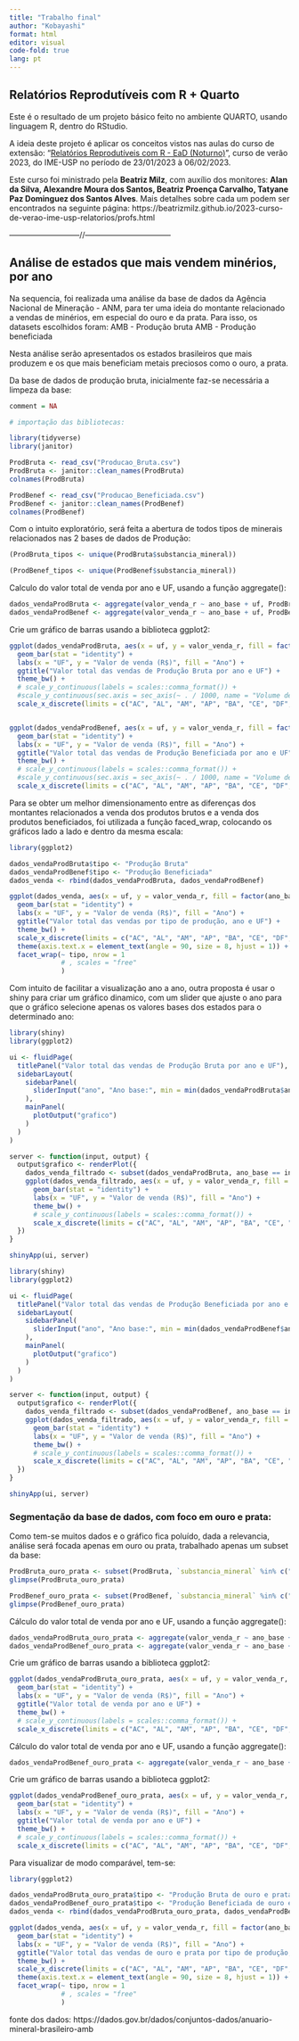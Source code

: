 ```yaml
---
title: "Trabalho final"
author: "Kobayashi"
format: html
editor: visual
code-fold: true
lang: pt
---
```


## Relatórios Reprodutíveis com R + Quarto

Este é o resultado de um projeto básico feito no ambiente QUARTO, usando linguagem R, dentro do RStudio.

A ideia deste projeto é aplicar os conceitos vistos nas aulas do curso de extensão: "[Relatórios Reprodutíveis com R - EaD (Noturno)](https://beatrizmilz.github.io/2023-curso-de-verao-ime-usp-relatorios/)", curso de verão 2023, do IME-USP no período de 23/01/2023 à 06/02/2023.

Este curso foi ministrado pela **Beatriz Milz**, com auxílio dos monitores: **Alan da Silva, Alexandre Moura dos Santos, Beatriz Proença Carvalho, Tatyane Paz Dominguez dos Santos Alves**. Mais detalhes sobre cada um podem ser encontrados na seguinte página: https://beatrizmilz.github.io/2023-curso-de-verao-ime-usp-relatorios/profs.html

---------------------------//---------------------------------

## Análise de estados que mais vendem minérios, por ano

Na sequencia, foi realizada uma análise da base de dados da Agência Nacional de Mineração - ANM, para ter uma ideia do montante relacionado a vendas de minérios, em especial do ouro e da prata. Para isso, os datasets escolhidos foram: AMB - Produção bruta AMB - Produção beneficiada

Nesta análise serão apresentados os estados brasileiros que mais produzem e os que mais beneficiam metais preciosos como o ouro, a prata.

Da base de dados de produção bruta, inicialmente faz-se necessária a limpeza da base:

```r
comment = NA

# importação das bibliotecas:

library(tidyverse)
library(janitor)

ProdBruta <- read_csv("Producao_Bruta.csv")
ProdBruta <- janitor::clean_names(ProdBruta)
colnames(ProdBruta)

ProdBenef <- read_csv("Producao_Beneficiada.csv")
ProdBenef <- janitor::clean_names(ProdBenef) 
colnames(ProdBenef)

```

Com o intuito exploratório, será feita a abertura de todos tipos de minerais relacionados nas 2 bases de dados de Produção:

```r
(ProdBruta_tipos <- unique(ProdBruta$substancia_mineral))
```

```r
(ProdBenef_tipos <- unique(ProdBenef$substancia_mineral))
```

Calculo do valor total de venda por ano e UF, usando a função aggregate():

```r
dados_vendaProdBruta <- aggregate(valor_venda_r ~ ano_base + uf, ProdBruta, sum)
dados_vendaProdBenef <- aggregate(valor_venda_r ~ ano_base + uf, ProdBenef, sum)
```

Crie um gráfico de barras usando a biblioteca ggplot2:

```r
ggplot(dados_vendaProdBruta, aes(x = uf, y = valor_venda_r, fill = factor(ano_base))) + 
  geom_bar(stat = "identity") +
  labs(x = "UF", y = "Valor de venda (R$)", fill = "Ano") +
  ggtitle("Valor total das vendas de Produção Bruta por ano e UF") +
  theme_bw() +
  # scale_y_continuous(labels = scales::comma_format()) +
  #scale_y_continuous(sec.axis = sec_axis(~ . / 1000, name = "Volume de produção (mil unidades)")) +
  scale_x_discrete(limits = c("AC", "AL", "AM", "AP", "BA", "CE", "DF", "ES", "GO", "MA", "MG", "MS", "MT", "PA", "PB", "PE", "PI", "PR", "RJ", "RN", "RO", "RR", "RS", "SC", "SE", "SP", "TO"))


ggplot(dados_vendaProdBenef, aes(x = uf, y = valor_venda_r, fill = factor(ano_base))) + 
  geom_bar(stat = "identity") +
  labs(x = "UF", y = "Valor de venda (R$)", fill = "Ano") +
  ggtitle("Valor total das vendas de Produção Beneficiada por ano e UF") +
  theme_bw() +
  # scale_y_continuous(labels = scales::comma_format()) +
  #scale_y_continuous(sec.axis = sec_axis(~ . / 1000, name = "Volume de produção (mil unidades)")) +
  scale_x_discrete(limits = c("AC", "AL", "AM", "AP", "BA", "CE", "DF", "ES", "GO", "MA", "MG", "MS", "MT", "PA", "PB", "PE", "PI", "PR", "RJ", "RN", "RO", "RR", "RS", "SC", "SE", "SP", "TO"))

```

Para se obter um melhor dimensionamento entre as diferenças dos montantes relacionados a venda dos produtos brutos e a venda dos produtos beneficiados, foi utilizada a função faced_wrap, colocando os gráficos lado a lado e dentro da mesma escala:

```r
library(ggplot2)

dados_vendaProdBruta$tipo <- "Produção Bruta"
dados_vendaProdBenef$tipo <- "Produção Beneficiada"
dados_venda <- rbind(dados_vendaProdBruta, dados_vendaProdBenef)

ggplot(dados_venda, aes(x = uf, y = valor_venda_r, fill = factor(ano_base))) + 
  geom_bar(stat = "identity") +
  labs(x = "UF", y = "Valor de venda (R$)", fill = "Ano") +
  ggtitle("Valor total das vendas por tipo de produção, ano e UF") +
  theme_bw() +
  scale_x_discrete(limits = c("AC", "AL", "AM", "AP", "BA", "CE", "DF", "ES", "GO", "MA", "MG", "MS", "MT", "PA", "PB", "PE", "PI", "PR", "RJ", "RN", "RO", "RR", "RS", "SC", "SE", "SP", "TO")) +
  theme(axis.text.x = element_text(angle = 90, size = 8, hjust = 1)) +
  facet_wrap(~ tipo, nrow = 1
             # , scales = "free"
             )

```

Com intuito de facilitar a visualização ano a ano, outra proposta é usar o shiny para criar um gráfico dinamico, com um slider que ajuste o ano para que o gráfico selecione apenas os valores bases dos estados para o determinado ano:

```r
library(shiny)
library(ggplot2)

ui <- fluidPage(
  titlePanel("Valor total das vendas de Produção Bruta por ano e UF"),
  sidebarLayout(
    sidebarPanel(
      sliderInput("ano", "Ano base:", min = min(dados_vendaProdBruta$ano_base), max = max(dados_vendaProdBruta$ano_base), value = max(dados_vendaProdBruta$ano_base))
    ),
    mainPanel(
      plotOutput("grafico")
    )
  )
)

server <- function(input, output) {
  output$grafico <- renderPlot({
    dados_venda_filtrado <- subset(dados_vendaProdBruta, ano_base == input$ano)
    ggplot(dados_venda_filtrado, aes(x = uf, y = valor_venda_r, fill = factor(ano_base))) + 
      geom_bar(stat = "identity") +
      labs(x = "UF", y = "Valor de venda (R$)", fill = "Ano") +
      theme_bw() +
      # scale_y_continuous(labels = scales::comma_format()) +
      scale_x_discrete(limits = c("AC", "AL", "AM", "AP", "BA", "CE", "DF", "ES", "GO", "MA", "MG", "MS", "MT", "PA", "PB", "PE", "PI", "PR", "RJ", "RN", "RO", "RR", "RS", "SC", "SE", "SP", "TO"))
  })
}

shinyApp(ui, server)

```

```r
library(shiny)
library(ggplot2)

ui <- fluidPage(
  titlePanel("Valor total das vendas de Produção Beneficiada por ano e UF"),
  sidebarLayout(
    sidebarPanel(
      sliderInput("ano", "Ano base:", min = min(dados_vendaProdBenef$ano_base), max = max(dados_vendaProdBenef$ano_base), value = max(dados_vendaProdBenef$ano_base))
    ),
    mainPanel(
      plotOutput("grafico")
    )
  )
)

server <- function(input, output) {
  output$grafico <- renderPlot({
    dados_venda_filtrado <- subset(dados_vendaProdBenef, ano_base == input$ano)
    ggplot(dados_venda_filtrado, aes(x = uf, y = valor_venda_r, fill = factor(ano_base))) + 
      geom_bar(stat = "identity") +
      labs(x = "UF", y = "Valor de venda (R$)", fill = "Ano") +
      theme_bw() +
      # scale_y_continuous(labels = scales::comma_format()) +
      scale_x_discrete(limits = c("AC", "AL", "AM", "AP", "BA", "CE", "DF", "ES", "GO", "MA", "MG", "MS", "MT", "PA", "PB", "PE", "PI", "PR", "RJ", "RN", "RO", "RR", "RS", "SC", "SE", "SP", "TO"))
  })
}

shinyApp(ui, server)

```

### Segmentação da base de dados, com foco em ouro e prata:

Como tem-se muitos dados e o gráfico fica poluído, dada a relevancia, análise será focada apenas em ouro ou prata, trabalhado apenas um subset da base:

```r
ProdBruta_ouro_prata <- subset(ProdBruta, `substancia_mineral` %in% c("Ouro", "Prata"))
glimpse(ProdBruta_ouro_prata)
```

```r
ProdBenef_ouro_prata <- subset(ProdBenef, `substancia_mineral` %in% c("Ouro", "Prata"))
glimpse(ProdBenef_ouro_prata)
```

Cálculo do valor total de venda por ano e UF, usando a função aggregate():

```r
dados_vendaProdBruta_ouro_prata <- aggregate(valor_venda_r ~ ano_base + uf, ProdBruta_ouro_prata, sum)
dados_vendaProdBenef_ouro_prata <- aggregate(valor_venda_r ~ ano_base + uf, ProdBenef_ouro_prata, sum)

```

Crie um gráfico de barras usando a biblioteca ggplot2:

```r
ggplot(dados_vendaProdBruta_ouro_prata, aes(x = uf, y = valor_venda_r, fill = factor(ano_base))) + 
  geom_bar(stat = "identity") +
  labs(x = "UF", y = "Valor de venda (R$)", fill = "Ano") +
  ggtitle("Valor total de venda por ano e UF") +
  theme_bw() +
  # scale_y_continuous(labels = scales::comma_format()) +
  scale_x_discrete(limits = c("AC", "AL", "AM", "AP", "BA", "CE", "DF", "ES", "GO", "MA", "MG", "MS", "MT", "PA", "PB", "PE", "PI", "PR", "RJ", "RN", "RO", "RR", "RS", "SC", "SE", "SP", "TO"))

```

Cálculo do valor total de venda por ano e UF, usando a função aggregate():

```r
dados_vendaProdBenef_ouro_prata <- aggregate(valor_venda_r ~ ano_base + uf, ProdBenef_ouro_prata, sum)

```

Crie um gráfico de barras usando a biblioteca ggplot2:

```r
ggplot(dados_vendaProdBenef_ouro_prata, aes(x = uf, y = valor_venda_r, fill = factor(ano_base))) + 
  geom_bar(stat = "identity") +
  labs(x = "UF", y = "Valor de venda (R$)", fill = "Ano") +
  ggtitle("Valor total de venda por ano e UF") +
  theme_bw() +
  # scale_y_continuous(labels = scales::comma_format()) +
  scale_x_discrete(limits = c("AC", "AL", "AM", "AP", "BA", "CE", "DF", "ES", "GO", "MA", "MG", "MS", "MT", "PA", "PB", "PE", "PI", "PR", "RJ", "RN", "RO", "RR", "RS", "SC", "SE", "SP", "TO"))

```

Para visualizar de modo comparável, tem-se:

```r
library(ggplot2)

dados_vendaProdBruta_ouro_prata$tipo <- "Produção Bruta de ouro e prata"
dados_vendaProdBenef_ouro_prata$tipo <- "Produção Beneficiada de ouro e prata"
dados_venda <- rbind(dados_vendaProdBruta_ouro_prata, dados_vendaProdBenef_ouro_prata)

ggplot(dados_venda, aes(x = uf, y = valor_venda_r, fill = factor(ano_base))) + 
  geom_bar(stat = "identity") +
  labs(x = "UF", y = "Valor de venda (R$)", fill = "Ano") +
  ggtitle("Valor total das vendas de ouro e prata por tipo de produção, ano e UF") +
  theme_bw() +
  scale_x_discrete(limits = c("AC", "AL", "AM", "AP", "BA", "CE", "DF", "ES", "GO", "MA", "MG", "MS", "MT", "PA", "PB", "PE", "PI", "PR", "RJ", "RN", "RO", "RR", "RS", "SC", "SE", "SP", "TO")) +
  theme(axis.text.x = element_text(angle = 90, size = 8, hjust = 1)) +
  facet_wrap(~ tipo, nrow = 1
             # , scales = "free"
             )
```

fonte dos dados: https://dados.gov.br/dados/conjuntos-dados/anuario-mineral-brasileiro-amb
